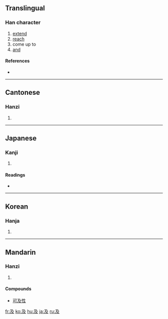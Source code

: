 ==Translingual==
{{stroke order|type=animate}}

===Han character===
{{Han char|rn=29|rad=又|as=02|sn=4|four=1724<sub>7</sub>|canj=弓竹水 (NHE)}}

# [[extend]]
# [[reach]]
# come up to
# [[and]]

====References====
* {{Han ref|kx=0165.030|dkj=03118|dj=0374.170|hdz=10035.010|uh=53CA|ud=21450|bh=A4CE|bd=42190}}

----

==Cantonese==

===Hanzi===
{{yue-hanzi|jyut=|y=kap6}}

# {{defn|Cantonese}}

----

==Japanese==

===Kanji===
{{ja-kanji|grade=c|rs=又02}}

# {{defn|Japanese}}

====Readings====
* {{ja-readings|on=[[きゅう]] (kyū)|kun=[[およぶ]] (oyobu), [[および]] (oyobi), [[およぼす]] (oyobosu)}}

----

==Korean==

===Hanja===
{{ko-hanja|hangeul=급|rv=geup|mr=kŭp}}

# {{defn|Korean}}

----

==Mandarin==

===Hanzi===
{{cmn-hanzi|pin=[[fān]] ([[fan1]]), [[fǎn]] ([[fan3]]), [[jí]] ([[ji2]])|wg=fan<sup>1</sup>, fan<sup>3</sup>, chi<sup>2</sup>}}

# {{defn|Mandarin}}

====Compounds====
* [[可及性]]

[[fr:及]]
[[ko:及]]
[[hu:及]]
[[ja:及]]
[[ru:及]]